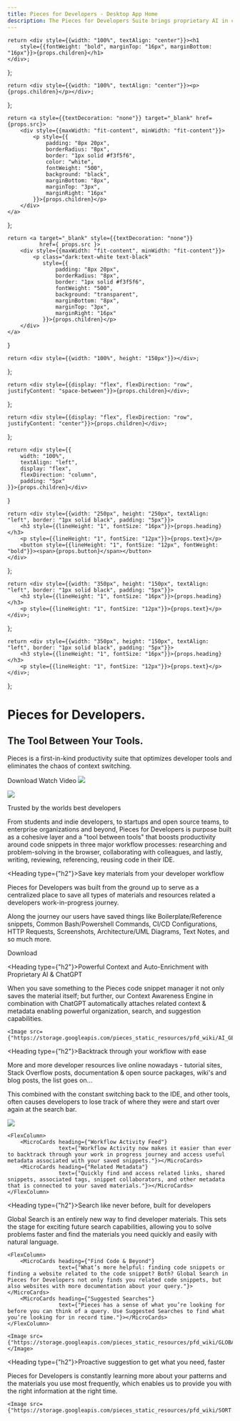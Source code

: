 ```yaml
---
title: Pieces for Developers - Desktop App Home
description: The Pieces for Developers Suite brings proprietary AI in combination with ChatGPT to your favorite developer tools to save time researching, collaborating, coding, and documenting.
---
```



    return <div style={{width: "100%", textAlign: "center"}}><h1
        style={{fontWeight: "bold", marginTop: "16px", marginBottom: "16px"}}>{props.children}</h1>
    </div>;
};

    return <div style={{width: "100%", textAlign: "center"}}><p>{props.children}</p></div>;
};

    return <a style={{textDecoration: "none"}} target="_blank" href={props.src}>
        <div style={{maxWidth: "fit-content", minWidth: "fit-content"}}>
            <p style={{
                padding: "8px 20px",
                borderRadius: "8px",
                border: "1px solid #f3f5f6",
                color: "white",
                fontWeight: "500",
                background: "black",
                marginBottom: "8px",
                marginTop: "3px",
                marginRight: "16px"
            }}>{props.children}</p>
        </div>
    </a>
};

    return <a target="_blank" style={{textDecoration: "none"}}
              href={ props.src }>
        <div style={{maxWidth: "fit-content", minWidth: "fit-content"}}>
            <p class="dark:text-white text-black"
               style={{
                   padding: "8px 20px",
                   borderRadius: "8px",
                   border: "1px solid #f3f5f6",
                   fontWeight: "500",
                   background: "transparent",
                   marginBottom: "8px",
                   marginTop: "3px",
                   marginRight: "16px"
               }}>{props.children}</p>
        </div>
    </a>
}

    return <div style={{width: "100%", height: "150px"}}></div>;
};

    return <div style={{display: "flex", flexDirection: "row", justifyContent: "space-between"}}>{props.children}</div>;
};

    return <div style={{display: "flex", flexDirection: "row", justifyContent: "center"}}>{props.children}</div>;
};

    return <div style={{
        width: "100%",
        textAlign: "left",
        display: "flex",
        flexDirection: "column",
        padding: "5px"
    }}>{props.children}</div>
}

    return <div style={{width: "250px", height: "250px", textAlign: "left", border: "1px solid black", padding: "5px"}}>
        <h3 style={{lineHeight: "1", fontSize: "16px"}}>{props.heading}</h3>
        <p style={{lineHeight: "1", fontSize: "12px"}}>{props.text}</p>
        <button style={{lineHeight: "1", fontSize: "12px", fontWeight: "bold"}}><span>{props.button}</span></button>
    </div>
};

    return <div style={{width: "350px", height: "150px", textAlign: "left", border: "1px solid black", padding: "5px"}}>
        <h3 style={{lineHeight: "1", fontSize: "16px"}}>{props.heading}</h3>
        <p style={{lineHeight: "1", fontSize: "12px"}}>{props.text}</p>
    </div>;
};

    return <div style={{width: "350px", height: "150px", textAlign: "left", border: "1px solid black", padding: "5px"}}>
        <h3 style={{lineHeight: "1", fontSize: "16px"}}>{props.heading}</h3>
        <p style={{lineHeight: "1", fontSize: "12px"}}>{props.text}</p>
    </div>;
};


# Pieces for Developers.

## The Tool Between Your Tools.

<HeroSubtitle>Pieces is a first-in-kind productivity suite that optimizes developer tools and eliminates
    the chaos of context switching.</HeroSubtitle>

<FlexRow>
    <InstallButton src={"/install"}>Download</InstallButton>
    <ReleaseButton src={"https://www.youtube.com/watch?v=bczfW9wk8Bo"}>Watch Video</ReleaseButton>
</FlexRow>

<Image src="/assets/headers/macos_home.png" />

<Spacer></Spacer>

<Image src="/assets/dev-icons.png" />

<Heading type="h2"> Trusted by the worlds best developers</Heading>

From students and indie developers, to startups and open source teams, to enterprise organizations and beyond,
Pieces for Developers is purpose built as a cohesive layer and a "tool between tools" that boosts productivity
around code snippets in three major workflow processes: researching and problem-solving in the browser,
collaborating with colleagues, and lastly, writing, reviewing, referencing, reusing code in their IDE.

<Spacer></Spacer>

<Heading type={"h2"}>Save key materials from your developer workflow</Heading>

Pieces for Developers was built from the ground up to serve as a centralized place to save all types of materials and resources related a developers work-in-progress journey.

Along the journey our users have saved things like Boilerplate/Reference snippets, Common Bash/Powershell Commands, CI/CD Configurations, HTTP Requests, Screenshots, Architecture/UML Diagrams, Text Notes, and so much more.

<FlexRowBetween>
    <ButtonCard heading={"Simple Copy & Paste"}
                text={"Have a script you want to save, but not commit? Simply copy the code snippet, click the Pieces for Developers Desktop App window, and paste. Instantly, your code snippet is there for later."}
                button={"Try it out"}></ButtonCard>
    <ButtonCard heading={"In-Project Snippet Discovery"}
                text={"Discover and extract reusable boilerplate and commonly used code snippets using our In-Project Snippet Discovery features running entirely offline and on-device."}
                button={"Watch the Video"}></ButtonCard>
    <ButtonCard heading={"Use Code from Screenshots"}
                text={"Need to convert a screenshot with a code snippet into usable text? We’ve got you. Drag and drop into the Pieces for Developers Desktop App and watch the magic happen within seconds."}
                button={"Watch the Video"}></ButtonCard>
</FlexRowBetween>


<FlexRow>
    <InstallButton src={"/install"}>Download</InstallButton>
</FlexRow>

<Spacer></Spacer>

<Heading type={"h2"}>Powerful Context and Auto-Enrichment with Proprietary AI & ChatGPT</Heading>

When you save something to the Pieces code snippet manager it not only saves the material itself; but further, our Context Awareness Engine in combination with ChatGPT automatically attaches related context & metadata enabling powerful organization, search, and suggestion capabilities.

<FlexRowBetween>
    <FlexColumn>
        <Card heading={"Smart Titles & Descriptions"}
              text={"No need to spend time manually naming or writing descriptions for your snippets. Pieces for Developers will automatically analyze your saved snippet to apply a helpful name and description."}></Card>
        <Card heading={"Related Links & URLs"}
              text={"Easily Attach Documentation Pages, Wiki Links, Jira Tickets, Pull Requests, GitHub Issues, etc. to your saved materials. With Pieces you can easily add a link to a saved code snippet and go back to your snippet later for all the context and metadata attached."}></Card>
        <Card heading={"Natural-Language Tags"}
              text={"We automatically add tags to every saved snippet, so it’s easier to find or reference later. Edit tags on your snippets for personalized context on the instance or history that snippet is used for. Search for the snippet later using those keywords and tags."}></Card>
    </FlexColumn>

    <Image src={"https://storage.googleapis.com/pieces_static_resources/pfd_wiki/AI_GENERATED_SMART_CONTEXT.gif"}/>
</FlexRowBetween>

<Spacer></Spacer>

<Heading type={"h2"}>Backtrack through your workflow with ease</Heading>

More and more developer resources live online nowadays - tutorial sites, Stack Overflow posts, documentation & open source packages, wiki's and blog posts, the list goes on...

This combined with the constant switching back to the IDE, and other tools, often causes developers to lose track of where they were and start over again at the search bar.

<FlexRowBetween>
    <Image src={"https://storage.googleapis.com/pieces_static_resources/pfd_wiki/WORKFLOW_ACTIVITY.gif"}/>

    <FlexColumn>
        <MicroCards heading={"Workflow Activity Feed"}
                    text={"Workflow Activity now makes it easier than ever to backtrack through your work in progress journey and access useful metadata associated with your saved snippets."}></MicroCards>
        <MicroCards heading={"Related Metadata"}
                    text={"Quickly find and access related links, shared snippets, associated tags, snippet collaborators, and other metadata that is connected to your saved materials."}></MicroCards>
    </FlexColumn>

</FlexRowBetween>

<Spacer></Spacer>

<Heading type={"h2"}>Search like never before, built for developers</Heading>

Global Search is an entirely new way to find developer materials. This sets the stage for exciting future search capabilities, allowing you to solve problems faster and find the materials you need quickly and easily with natural language.

<FlexRowBetween>

    <FlexColumn>
        <MicroCards heading={"Find Code & Beyond"}
                    text={"What’s more helpful: finding code snippets or finding a website related to the code snippet? Both? Global Search in Pieces for Developers not only finds you related code snippets, but also websites with more documentation about your query."}></MicroCards>
        <MicroCards heading={"Suggested Searches"}
                    text={"Pieces has a sense of what you’re looking for before you can think of a query. Use Suggested Searches to find what you’re looking for in record time."}></MicroCards>
    </FlexColumn>

    <Image src={"https://storage.googleapis.com/pieces_static_resources/pfd_wiki/GLOBAL_SEARCH.gif"}></Image>

</FlexRowBetween>

<Spacer></Spacer>

<Heading type={"h2"}>Proactive suggestion to get what you need, faster</Heading>

Pieces for Developers is constantly learning more about your patterns and the materials you use most frequently, which enables us to provide you with the right information at the right time.

<FlexRowBetween>
    <FlexColumn>
        <MicroCards heading={"Sort by Suggested"}
                    text={"Sort your Carousel View by Suggestions & Relevance based on recently saved Pieces. We want users to be able to reference, share, and reuse the right snippets at the right time, and we're only getting started."}></MicroCards>
        <MicroCards heading={"Suggested Smart Actions"}
                    text={"Move through the UI faster and get the most out of Pieces for Developers with our Suggested Actions."}></MicroCards>
    </FlexColumn>

    <Image src={"https://storage.googleapis.com/pieces_static_resources/pfd_wiki/SORT.gif"}/>

</FlexRowBetween>




